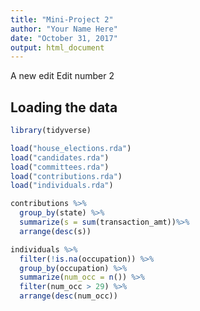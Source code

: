 ```yaml
---
title: "Mini-Project 2"
author: "Your Name Here"
date: "October 31, 2017"
output: html_document
---
```

A new edit
Edit number 2

## Loading the data

```r
library(tidyverse)

load("house_elections.rda")
load("candidates.rda")
load("committees.rda")
load("contributions.rda")
load("individuals.rda")

```

```r
contributions %>% 
  group_by(state) %>% 
  summarize(s = sum(transaction_amt))%>%
  arrange(desc(s))
```

```r
individuals %>% 
  filter(!is.na(occupation)) %>%
  group_by(occupation) %>% 
  summarize(num_occ = n()) %>% 
  filter(num_occ > 29) %>% 
  arrange(desc(num_occ))
```
